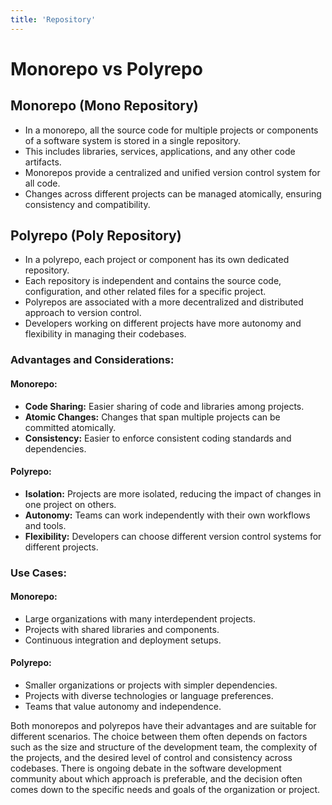 ```yaml
---
title: 'Repository'
---
```


# Monorepo vs Polyrepo

## Monorepo (Mono Repository)

- In a monorepo, all the source code for multiple projects or components of a software system is stored in a single repository.
- This includes libraries, services, applications, and any other code artifacts.
- Monorepos provide a centralized and unified version control system for all code.
- Changes across different projects can be managed atomically, ensuring consistency and compatibility.

## Polyrepo (Poly Repository)

- In a polyrepo, each project or component has its own dedicated repository.
- Each repository is independent and contains the source code, configuration, and other related files for a specific project.
- Polyrepos are associated with a more decentralized and distributed approach to version control.
- Developers working on different projects have more autonomy and flexibility in managing their codebases.

### Advantages and Considerations:

#### Monorepo:

- **Code Sharing:** Easier sharing of code and libraries among projects.
- **Atomic Changes:** Changes that span multiple projects can be committed atomically.
- **Consistency:** Easier to enforce consistent coding standards and dependencies.

#### Polyrepo:

- **Isolation:** Projects are more isolated, reducing the impact of changes in one project on others.
- **Autonomy:** Teams can work independently with their own workflows and tools.
- **Flexibility:** Developers can choose different version control systems for different projects.

### Use Cases:

#### Monorepo:

- Large organizations with many interdependent projects.
- Projects with shared libraries and components.
- Continuous integration and deployment setups.

#### Polyrepo:

- Smaller organizations or projects with simpler dependencies.
- Projects with diverse technologies or language preferences.
- Teams that value autonomy and independence.

Both monorepos and polyrepos have their advantages and are suitable for different scenarios. The choice between them often depends on factors such as the size and structure of the development team, the complexity of the projects, and the desired level of control and consistency across codebases. There is ongoing debate in the software development community about which approach is preferable, and the decision often comes down to the specific needs and goals of the organization or project.
